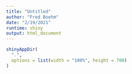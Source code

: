 ```yaml
---
title: "Untitled"
author: "Fred Boehm"
date: "2/19/2021"
runtime: shiny
output: html_document
---
```


```r
shinyAppDir(
  ".",
  options = list(width = "100%", height = 700)
)
```